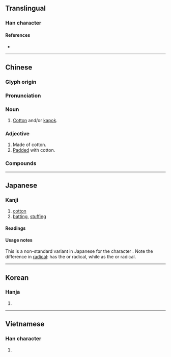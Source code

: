 {{character info/new}}
==Translingual==

===Han character===
{{Han char|rn=75|rad=木|as=08|sn=12|four=46927|canj=DHAB|ids=⿰木帛}}

====References====
* {{Han ref|kx=0531.240|dkj=14919|dj=0920.080|hdz=21234.030|uh=68C9|ud=26825|bh=B4D6|bd=46294}}

----

==Chinese==
{{zh-forms}}

===Glyph origin===
{{Han etym}}

===Pronunciation===
{{zh-pron
|m=mián
|c=min4
|mn=qz,xm,zz:biân/mî
|mn_note=biân - literary; mî - vernacular
|mc=y
|oc=y
|ma=Zh-mián.ogg
|cat=n,a
}}

===Noun===
{{zh-noun}}

# [[cotton|Cotton]] and/or [[kapok]].

===Adjective===
{{zh-adj}}

# Made of cotton.
# [[pad|Padded]] with cotton.

===Compounds===
{{zh-der|棉花糖|棉花|棉被|棉布|石棉|棉絮|棉襖|棉紙}}

----

==Japanese==

===Kanji===
{{ja-kanji|grade=uc|rs=木08}}

# [[cotton]]
# [[batting]], [[stuffing]]

====Readings====
{{ja-readings
|goon=めん
|kanon=べん
|kun=わた-
}}

====Usage notes====
This is a non-standard variant in Japanese for the character {{m|ja|綿}}. Note the difference in [[radical]]: {{lang|ja|棉}} has the {{m|ja|木}} or {{m|en|tree}} radical, while {{m|ja|綿}} as the {{m|ja|糸}} or {{m|en|thread}} radical.

----

==Korean==

===Hanja===
{{ko-hanja|hangeul=면|eumhun=|rv=myeon|mr=myŏn|y=myen}}

# {{defn|lang=ko|sort=木08}}

----

==Vietnamese==

===Han character===
{{vi-readings|rs=木08|hanviet=miên}}

# {{defn|lang=vi|sort=木08}}

{{cln|vi|Han tu}}